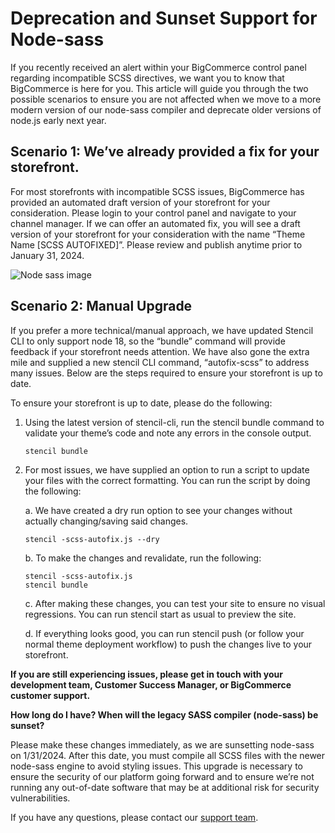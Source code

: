 # Deprecation and Sunset Support for Node-sass

If you recently received an alert within your BigCommerce control panel regarding incompatible SCSS directives, we want you to know that BigCommerce is here for you. This article will guide you through the two possible scenarios to ensure you are not affected when we move to a more modern version of our node-sass compiler and deprecate older versions of node.js early next year.

## Scenario 1: We’ve already provided a fix for your storefront.
For most storefronts with incompatible SCSS issues, BigCommerce has provided an automated draft version of your storefront for your consideration. Please login to your control panel and navigate to your channel manager. If we can offer an automated fix, you will see a draft version of your storefront for your consideration with the name “Theme Name [SCSS AUTOFIXED]”. Please review and publish anytime prior to January 31, 2024.

![Node sass image](https://storage.googleapis.com/bigcommerce-production-dev-center/images/node-sass-autofixed.png "Auto Fix")

## Scenario 2: Manual Upgrade
If you prefer a more technical/manual approach, we have updated Stencil CLI to only support node 18, so the “bundle” command will provide feedback if your storefront needs attention. We have also gone the extra mile and supplied a new stencil CLI command, “autofix-scss” to address many issues. Below are the steps required to ensure your storefront is up to date. 

To ensure your storefront is up to date, please do the following:

1. Using the latest version of stencil-cli, run the stencil bundle command to validate your theme’s code and note any errors in the console output.
    
    `stencil bundle`

2. For most issues, we have supplied an option to run a script to update your files with the correct formatting. You can run the script by doing the following:
   
    a. We have created a dry run option to see your changes without actually changing/saving said changes.

    `stencil -scss-autofix.js --dry`

    b. To make the changes and revalidate, run the following:
  
    ```shell
    stencil -scss-autofix.js
    stencil bundle
    ```

    c. After making these changes, you can test your site to ensure no visual regressions. You can run stencil start as usual to preview the site.
  
    d. If everything looks good, you can run stencil push (or follow your normal theme deployment workflow) to push the changes live to your storefront.

**If you are still experiencing issues, please get in touch with your development team, Customer Success Manager, or BigCommerce customer support.**

**How long do I have? When will the legacy SASS compiler (node-sass) be sunset?**

Please make these changes immediately, as we are sunsetting node-sass on 1/31/2024. After this date, you must compile all SCSS files with the newer node-sass engine to avoid styling issues. This upgrade is necessary to ensure the security of our platform going forward and to ensure we’re not running any out-of-date software that may be at additional risk for security vulnerabilities.

If you have any questions, please contact our [support team](https://support.bigcommerce.com/s/contact).
